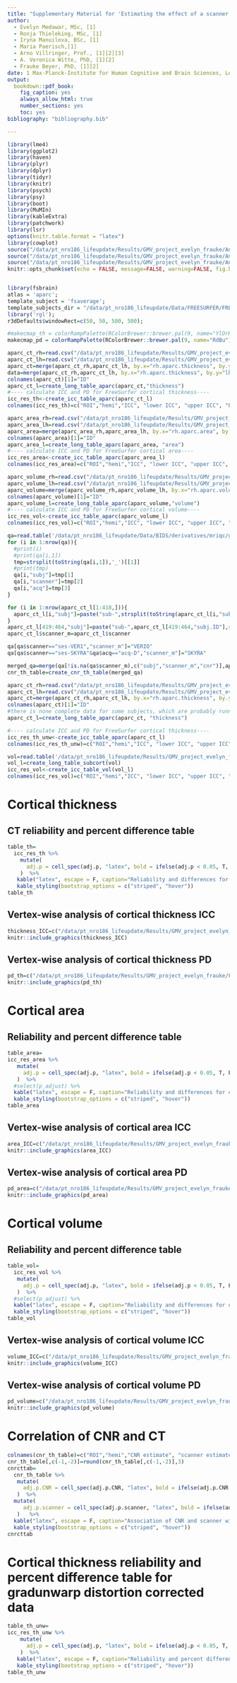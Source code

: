 ```yaml
---
title: "Supplementary Material for 'Estimating the effect of a scanner upgrade on measures of gray matter structure for longitudinal designs'"
author:
  - Evelyn Medawar, MSc, [1]
  - Ronja Thieleking, MSc, [1]
  - Iryna Manuilova, BSc, [1]
  - Maria Paerisch,[1]
  - Arno Villringer, Prof., [1][2][3]
  - A. Veronica Witte, PhD, [1][2]
  - Frauke Beyer, PhD, [1][2]
date: 1 Max-Planck-Institute for Human Cognitive and Brain Sciences, Leipzig \newline 2 CRC 1052 "Obesity Mechanisms", Subproject A1, University of Leipzig \newline 3 Day Clinic for Cognitive Neurology, University Clinic Leipzig
output:
  bookdown::pdf_book: 
    fig_caption: yes
    always_allow_html: true
    number_sections: yes
    toc: yes
bibliography: "bibliography.bib" 

---
```


```r
library(lme4)
library(ggplot2)
library(haven)
library(plyr)
library(dplyr)
library(tidyr)
library(knitr)
library(psych)
library(psy)
library(boot)
library(MuMIn)
library(kableExtra)
library(patchwork)
library(lsr)
options(knitr.table.format = "latex")
library(cowplot)
source("/data/pt_nro186_lifeupdate/Results/GMV_project_evelyn_frauke/Analysis_R/icc_table.R")
source("/data/pt_nro186_lifeupdate/Results/GMV_project_evelyn_frauke/Analysis_R/create_long_table.R")
source("/data/pt_nro186_lifeupdate/Results/GMV_project_evelyn_frauke/Analysis_R/cnr_rh_table.R")
knitr::opts_chunk$set(echo = FALSE, message=FALSE, warning=FALSE, fig.height=2, fig.width=4)


library(fsbrain)
atlas = 'aparc';
template_subject = 'fsaverage';
template_subjects_dir = "/data/pt_nro186_lifeupdate/Data/FREESURFER/FREESURFER_long/"; 
library('rgl');
r3dDefaults$windowRect=c(50, 50, 500, 500);

#makecmap_th = colorRampPalette(RColorBrewer::brewer.pal(9, name="YlOrRd"));
makecmap_pd = colorRampPalette(RColorBrewer::brewer.pal(9, name="RdBu"));
```

```r
aparc_ct_rh=read.csv("/data/pt_nro186_lifeupdate/Results/GMV_project_evelyn_frauke/FS_Group_Analysis/FS_stats_allsubjects/longitudinal_statistics/cort/DK_thickness_VERIO_ND_SKYRA_D_rh_main.txt", sep = '\t')
aparc_ct_lh=read.csv("/data/pt_nro186_lifeupdate/Results/GMV_project_evelyn_frauke/FS_Group_Analysis/FS_stats_allsubjects/longitudinal_statistics/cort/DK_thickness_VERIO_ND_SKYRA_D_lh_main.txt", sep = '\t')
aparc_ct=merge(aparc_ct_rh,aparc_ct_lh, by.x="rh.aparc.thickness", by.y="lh.aparc.thickness")
data=merge(aparc_ct_rh,aparc_ct_lh, by.x="rh.aparc.thickness", by.y="lh.aparc.thickness")
colnames(aparc_ct)[1]="ID"
aparc_ct_l=create_long_table_aparc(aparc_ct,"thickness")
#---- calculate ICC and PD for FreeSurfer cortical thickness----
icc_res_th<-create_icc_table_aparc(aparc_ct_l)
colnames(icc_res_th)=c("ROI","hemi","ICC", "lower ICC", "upper ICC", "PD", "T", "p", "adj.p")
```

```r
aparc_area_rh=read.csv("/data/pt_nro186_lifeupdate/Results/GMV_project_evelyn_frauke/FS_Group_Analysis/FS_stats_allsubjects/longitudinal_statistics/cort/DK_area_VERIO_ND_SKYRA_D_rh_main.txt", sep = '\t')
aparc_area_lh=read.csv("/data/pt_nro186_lifeupdate/Results/GMV_project_evelyn_frauke/FS_Group_Analysis/FS_stats_allsubjects/longitudinal_statistics/cort/DK_area_VERIO_ND_SKYRA_D_lh_main.txt", sep = '\t')
aparc_area=merge(aparc_area_rh,aparc_area_lh, by.x="rh.aparc.area", by.y="lh.aparc.area")
colnames(aparc_area)[1]="ID"
aparc_area_l=create_long_table_aparc(aparc_area, "area")
#---- calculate ICC and PD for FreeSurfer cortical area----
icc_res_area<-create_icc_table_aparc(aparc_area_l)
colnames(icc_res_area)=c("ROI","hemi","ICC", "lower ICC", "upper ICC", "PD", "T", "p", "adj.p")
```

```r
aparc_volume_rh=read.csv("/data/pt_nro186_lifeupdate/Results/GMV_project_evelyn_frauke/FS_Group_Analysis/FS_stats_allsubjects/longitudinal_statistics/cort/DK_volume_VERIO_ND_SKYRA_D_rh_main.txt", sep = '\t')
aparc_volume_lh=read.csv("/data/pt_nro186_lifeupdate/Results/GMV_project_evelyn_frauke/FS_Group_Analysis/FS_stats_allsubjects/longitudinal_statistics/cort/DK_volume_VERIO_ND_SKYRA_D_lh_main.txt", sep = '\t')
aparc_volume=merge(aparc_volume_rh,aparc_volume_lh, by.x="rh.aparc.volume", by.y="lh.aparc.volume")
colnames(aparc_volume)[1]="ID"
aparc_volume_l=create_long_table_aparc(aparc_volume,"volume")
#---- calculate ICC and PD for FreeSurfer cortical volume----
icc_res_vol<-create_icc_table_aparc(aparc_volume_l)
colnames(icc_res_vol)=c("ROI","hemi","ICC", "lower ICC", "upper ICC", "PD", "T", "p", "adj.p")
```

```r
qa=read.table('/data/pt_nro186_lifeupdate/Data/BIDS/derivatives/mriqc/group_T1w.tsv', header=T)
for (i in 1:nrow(qa)){
  #print(i)
  #print(qa[i,1])
  tmp=strsplit(toString(qa[i,1]),'_')[[1]]
  #print(tmp)
  qa[i,"subj"]=tmp[1]
  qa[i,"scanner"]=tmp[2]
  qa[i,"acq"]=tmp[3]
}

```

```r
for (i in 1:nrow(aparc_ct_l[1:418,])){
  aparc_ct_l[i,"subj"]=paste("sub-",strsplit(toString(aparc_ct_l[i,"subj.ID"]),'[.]')[[1]][1],strsplit(toString(aparc_ct_l[i,"subj.ID"]),'[.]')[[1]][2],sep="")
}
aparc_ct_l[419:464,"subj"]=paste("sub-",aparc_ct_l[419:464,"subj.ID"],sep="")
aparc_ct_l$scanner_m=aparc_ct_l$scanner

qa[qa$scanner=="ses-VER1","scanner_m"]="VERIO"
qa[qa$scanner=="ses-SKYRA"&qa$acq=="acq-D","scanner_m"]="SKYRA"

merged_qa=merge(qa[!is.na(qa$scanner_m),c("subj","scanner_m","cnr")],aparc_ct_l, by=c("subj","scanner_m"))
cnr_th_table=create_cnr_th_table(merged_qa)
```

```r
aparc_ct_rh=read.csv("/data/pt_nro186_lifeupdate/Results/GMV_project_evelyn_frauke/FS_Group_Analysis/FS_stats_allsubjects/longitudinal_statistics/cort/DK_thickness_VERIO_ND_SKYRA_D_rh_unwarped.txt", sep = '\t')
aparc_ct_lh=read.csv("/data/pt_nro186_lifeupdate/Results/GMV_project_evelyn_frauke/FS_Group_Analysis/FS_stats_allsubjects/longitudinal_statistics/cort/DK_thickness_VERIO_ND_SKYRA_D_lh_unwarped.txt", sep = '\t')
aparc_ct=merge(aparc_ct_rh,aparc_ct_lh, by.x="rh.aparc.thickness", by.y="lh.aparc.thickness", all.x)
colnames(aparc_ct)[1]="ID"
#there is none complete data for some subjects, which are probably running right now.
aparc_ct_l=create_long_table_aparc(aparc_ct, "thickness")

#---- calculate ICC and PD for FreeSurfer cortical thickness----
icc_res_th_unw<-create_icc_table_aparc(aparc_ct_l)
colnames(icc_res_th_unw)=c("ROI","hemi","ICC", "lower ICC", "upper ICC", "PD", "T", "p", "adj.p")
```

```r
vol=read.table('/data/pt_nro186_lifeupdate/Results/GMV_project_evelyn_frauke/FS_Group_Analysis/FS_stats_allsubjects/longitudinal_statistics/subcort/aseg_stats.txt', header=T)
vol_l=create_long_table_subcort(vol)
icc_res_vol<-create_icc_table_vol(vol_l)
colnames(icc_res_vol)=c("ROI","hemi","ICC", "lower ICC", "upper ICC", "PD", "T", "p", "adj.p")
```

# Cortical thickness 
## CT reliability and percent difference table

```r
table_th=
  icc_res_th %>%
    mutate(
      adj.p = cell_spec(adj.p, "latex", bold = ifelse(adj.p < 0.05, T, F))
    )  %>%
   kable("latex", escape = F, caption="Reliability and differences for cortical thickness") %>%
   kable_styling(bootstrap_options = c("striped", "hover"))
table_th
```

## Vertex-wise analysis of cortical thickness ICC
```r
thickness_ICC=c("/data/pt_nro186_lifeupdate/Results/GMV_project_evelyn_frauke/FS_Group_Analysis/ICC_analysis/ICC_pairedt_results/lh.thickness_sm10_ICC_lateral.png","/data/pt_nro186_lifeupdate/Results/GMV_project_evelyn_frauke/FS_Group_Analysis/ICC_analysis/ICC_pairedt_results/lh.thickness_sm10_ICC_medial.png")
knitr::include_graphics(thickness_ICC)
```
## Vertex-wise analysis of cortical thickness PD
```r
pd_th=c("/data/pt_nro186_lifeupdate/Results/GMV_project_evelyn_frauke/FS_Group_Analysis/ICC_analysis/ICC_pairedt_results/lh.thickness_sm10_pd_lateral.png","/data/pt_nro186_lifeupdate/Results/GMV_project_evelyn_frauke/FS_Group_Analysis/ICC_analysis/ICC_pairedt_results/lh.thickness_sm10_pd_medial.png")
knitr::include_graphics(pd_th)
```

# Cortical area 
## Reliability and percent difference table
```r
table_area=
icc_res_area %>%
   mutate(
     adj.p = cell_spec(adj.p, "latex", bold = ifelse(adj.p < 0.05, T, F))
   )  %>%
  #select(p_adjust) %>%
  kable("latex", escape = F, caption="Reliability and differences for cortical area") %>%
  kable_styling(bootstrap_options = c("striped", "hover"))
table_area
```

## Vertex-wise analysis of cortical area ICC
```r
area_ICC=c("/data/pt_nro186_lifeupdate/Results/GMV_project_evelyn_frauke/FS_Group_Analysis/ICC_analysis/ICC_pairedt_results/lh.area_sm10_ICC_lateral.png","/data/pt_nro186_lifeupdate/Results/GMV_project_evelyn_frauke/FS_Group_Analysis/ICC_analysis/ICC_pairedt_results/lh.area_sm10_ICC_medial.png")
knitr::include_graphics(area_ICC)
```
## Vertex-wise analysis of cortical area PD
```r
pd_area=c("/data/pt_nro186_lifeupdate/Results/GMV_project_evelyn_frauke/FS_Group_Analysis/ICC_analysis/ICC_pairedt_results/lh.area_sm10_pd_lateral.png","/data/pt_nro186_lifeupdate/Results/GMV_project_evelyn_frauke/FS_Group_Analysis/ICC_analysis/ICC_pairedt_results/lh.area_sm10_pd_medial.png")
knitr::include_graphics(pd_area)
```

# Cortical volume 
## Reliability and percent difference table
```r
table_vol=
  icc_res_vol %>%
   mutate(
     adj.p = cell_spec(adj.p, "latex", bold = ifelse(adj.p < 0.05, T, F))
   )  %>%
  #select(p_adjust) %>%
  kable("latex", escape = F, caption="Reliability and differences for cortical volume") %>%
  kable_styling(bootstrap_options = c("striped", "hover"))
table_vol
```
## Vertex-wise analysis of cortical volume ICC
```r
volume_ICC=c("/data/pt_nro186_lifeupdate/Results/GMV_project_evelyn_frauke/FS_Group_Analysis/ICC_analysis/ICC_pairedt_results/lh.volume_sm10_ICC_lateral.png","/data/pt_nro186_lifeupdate/Results/GMV_project_evelyn_frauke/FS_Group_Analysis/ICC_analysis/ICC_pairedt_results/lh.volume_sm10_ICC_medial.png")
knitr::include_graphics(volume_ICC)
```
## Vertex-wise analysis of cortical volume PD
```r
pd_volume=c("/data/pt_nro186_lifeupdate/Results/GMV_project_evelyn_frauke/FS_Group_Analysis/ICC_analysis/ICC_pairedt_results/lh.volume_sm10_pd_lateral.png","/data/pt_nro186_lifeupdate/Results/GMV_project_evelyn_frauke/FS_Group_Analysis/ICC_analysis/ICC_pairedt_results/lh.volume_sm10_pd_medial.png")
knitr::include_graphics(pd_volume)
```

# Correlation of CNR and CT
```r
colnames(cnr_th_table)=c("ROI","hemi","CNR estimate", "scanner estimate", "p CNR","p scanner", "adj.p.CNR","adj.p.scanner")
cnr_th_table[,c(-1,-2)]=round(cnr_th_table[,c(-1,-2)],3)
cnrcttab=
  cnr_th_table %>%
   mutate(
     adj.p.CNR = cell_spec(adj.p.CNR, "latex", bold = ifelse(adj.p.CNR < 0.05, T, F))
   )  %>%
  mutate(
     adj.p.scanner = cell_spec(adj.p.scanner, "latex", bold = ifelse(adj.p.scanner < 0.05, T, F))
   )   %>%
  kable("latex", escape = F, caption="Association of CNR and scanner with CT") %>%
  kable_styling(bootstrap_options = c("striped", "hover"))
cnrcttab
```

# Cortical thickness reliability and percent difference table for gradunwarp distortion corrected data
```r
table_th_unw=
icc_res_th_unw %>%
    mutate(
      adj.p = cell_spec(adj.p, "latex", bold = ifelse(adj.p < 0.05, T, F))
    )  %>%
   kable("latex", escape = F, caption="Reliability and percent difference for cortical thickness from gradient non-linearity corrected data (T<0 reflects Skyra >Verio , T>0 reflects Verio >Skyra )") %>%
   kable_styling(bootstrap_options = c("striped", "hover"))
table_th_unw
```
